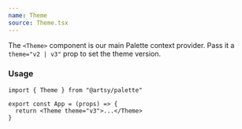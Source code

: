 ```yaml
---
name: Theme
source: Theme.tsx
---
```


The `<Theme>` component is our main Palette context provider. Pass it a
`theme="v2 | v3"` prop to set the theme version.

### Usage

```tsx
import { Theme } from "@artsy/palette"

export const App = (props) => {
  return <Theme theme="v3">...</Theme>
}
```
